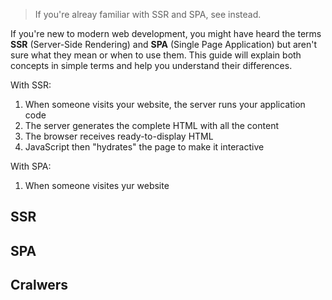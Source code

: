 > If you're alreay familiar with SSR and SPA, see <Link href="/SSR-vs-SPA" /> instead.

If you're new to modern web development, you might have heard the terms **SSR** (Server-Side Rendering) and **SPA** (Single Page Application) but aren't sure what they mean or when to use them. This guide will explain both concepts in simple terms and help you understand their differences.

With SSR:
1. When someone visits your website, the server runs your application code
2. The server generates the complete HTML with all the content
3. The browser receives ready-to-display HTML
4. JavaScript then "hydrates" the page to make it interactive

With SPA:
1. When someone visites yur website

## SSR

## SPA

## Cralwers
